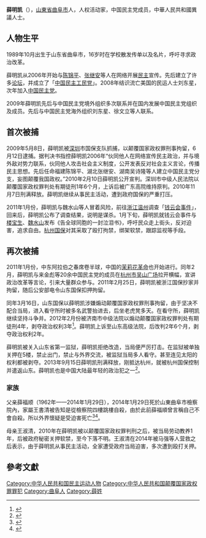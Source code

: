'''薛明凯'''（{{bd|1989年|10月8日||}}），[[山東省|山東省]][[曲阜|曲阜市]]人，人权活动家，中国民主党成员，中華人民共和國異議人士。

==人物生平==

1989年10月出生于山东省曲阜市，16岁时在学校散发传单以及名片，呼吁寻求政治改革。

薛明凯从2006年开始与[[陈锦平|陈锦平]]、[[张继安|张继安]]等人在网络开展[[民主|民主]]宣传。先后建立了许多[[论坛|论坛]]，并成立了「[[中国民主工民党|中国民主工民党]]」。2008年结识流亡美国的民运人士刘东星，次年加入[[中国民主党|中国民主党]]。

2009年薛明凯先后与中国民主党境外组织多次联系并在国内发展中国民主党组织及成员。先后与中国民主党海外组织刘东星、徐文立等人联系。

==首次被捕==
2009年5月8日，薛明凯被[[深圳|深圳]]市国保支队抓捕，以颠覆国家政权罪刑事拘留，6月12日逮捕。据判决书指控薛明凯2006年“伙同他人在网络宣传民主政治，并与境外敌对势力联系，伙同他人攻击社会主义制度，公开发表反对社会主义言论，传播民主思想。先后任命福建陈锦平、湖北张继安、湖南吴诗隆等人建立中国民主党分支，妄图颠覆我国政权。”2010年2月10日薛明凯公开宣判。深圳市中级人民法院以颠覆国家政权罪判处有期徒刑1年6个月，上诉后被广东高院维持原判。2010年11月7日刑满释放。薛明凯继续从事民主活动，遭到政府国保的严重打压。

2011年1月份，薛明凯与魏水山等人冒着风险，前往[[浙江|浙江]][[温州|温州]]调查「[[钱云会事件|钱云会事件]]」，回来后，薛明凯公布了调查结果，说明是谋杀。1月下旬，薛明凯就钱云会事件与[[楼宝生|楼宝生]]、[[魏水山|魏水山]]发布《告全球同胞的一封泣泪书》，呼吁民众走上街头，反对迫害，追求自由。[[杭州|杭州]][[国保|国保]]对其采取了殴打拘禁，绑架软禁，跟踪监视等手段。

==再次被捕==
2011年1月份，中东阿拉伯之春席卷半球，中国的[[茉莉花革命|茉莉花革命]]也开始进行。同年2月，薛明凯与来金彪等20余中国民主党的成员在[[杭州市|杭州市]][[吴山广场|吴山广场]]拉开横幅，宣讲政治改革等言论，引来大量群众参与。2011年2月25日，薛明凯被浙江国保抄家并拘留，随后公安部电令山东国保扣押拘留。

同年3月16日，山东国保以薛明凯涉嫌煽动颠覆国家政权罪刑事拘留，由于坚决不配合当局，进入看守所时被多名武警抬进去，后坐老虎凳多天。在看守所，薛明凯继续坚持斗争并。2012年2月份被济南市中级法院以煽动颠覆国家政权罪判处有期徒刑4年，剥夺政治权利3年<ref>{{cite news |title=薛明凱顛覆國家罪判刑4年 |url=https://www.rfa.org/cantonese/news/dissident-03262012100335.html/discussion_reply_form |accessdate=2022-01-14 |work=Radio Free Asia |language=en}}</ref>。薛明凯上诉至山东高级法院，后改判2年6个月，剥夺政治权利2年。

薛明凯被关入山东省第一监狱，薛明凯拒绝改造，当局便严厉打击。在监狱被单独关押在5楼，禁止出门，禁止与外界交流，被监狱当局多人看守。甚至连见太阳的权利都被剥夺。2013年9月15日薛明凯刑满释放，刚抵达杭州，就被杭州国保控制并遣返山东。薛明凯也是中国大陆最年轻的政治犯之一<ref>{{Cite web |url=http://www.rfa.org/mandarin/yataibaodao/renquanfazhi/hc-09182013131457.html |title=《刚出狱的薛明凯杭州访友时被国保带走》，自由亞洲電台普通話，2013年9月18日 |accessdate=2013年11月15日 |archive-date=2013年10月29日 |archive-url=https://web.archive.org/web/20131029065955/http://www.rfa.org/mandarin/yataibaodao/renquanfazhi/hc-09182013131457.html |dead-url=no }}</ref>。

=== 家族 ===
父亲薛福顺（1962年——2014年1月29日），2014年1月29日死於山東曲阜市檢察院內，家屬王書清被告知是從檢察院四樓跳樓自殺，由於此前薛福順曾言稱自己不會自殺。所以外界懷疑是受迫害死亡<ref>{{cite news|title=公民调查团抵曲阜要求介入调查薛福顺死亡案|url=http://www.voachinese.com/content/citizen-investigation-group-20140203/1843046.html|newspaper=美国之音|accessdate=2014-07-14|archive-date=2014-03-27|archive-url=https://web.archive.org/web/20140327234426/http://www.voachinese.com/content/citizen-investigation-group-20140203/1843046.html|dead-url=no}}</ref><ref>{{cite news |title=維權人士薛明凱父離奇自殺 (13:33) - 20140205 - 兩岸 |url=https://m.mingpao.com/ins/%E7%B6%AD%E6%AC%8A%E4%BA%BA%E5%A3%AB%E8%96%9B%E6%98%8E%E5%87%B1%E7%88%B6%E9%9B%A2%E5%A5%87%E8%87%AA%E6%AE%BA/web_tc/article/20140205/s00004/1391583725713 |accessdate=2022-01-14 |work=即時新聞}}</ref>。

母亲王淑清，2010年在薛明凯被以颠覆国家政权罪判刑之后，被当局劳动教养1年，后被政府秘密关押软禁，至今下落不明。王淑清在2014年被马强等人营救之后表示，由于薛明凯从事民主活动，全家遭受政府当局迫害，多次遭到殴打关押。

==參考文獻==
{{reflist}}

[[Category:中华人民共和国民主运动人物|Category:中华人民共和国民主运动人物]]
[[Category:中华人民共和国颠覆国家政权罪罪犯|Category:中华人民共和国颠覆国家政权罪罪犯]]
[[Category:曲阜人|Category:曲阜人]]
[[Category:薛姓|Category:薛姓]]